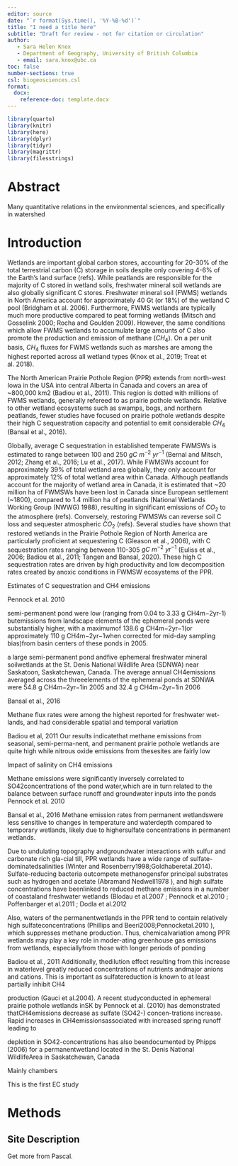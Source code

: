 ```yaml
---
editor: source
date: "`r format(Sys.time(), '%Y-%B-%d')`"
title: "I need a title here"
subtitle: "Draft for review - not for citation or circulation"
author: 
   - Sara Helen Knox
   - Department of Geography, University of British Columbia
   - email: sara.knox@ubc.ca
toc: false
number-sections: true
csl: biogeosciences.csl
format:
  docx: 
    reference-doc: template.docx
---
```


```r
library(quarto)
library(knitr)
library(here)
library(dplyr)
library(tidyr)
library(magrittr)
library(filesstrings)
```

# Abstract {.unnumbered}

Many quantitative relations in the environmental sciences, and specifically in watershed 

<!-- {{< pagebreak >}} -->

# Introduction

Wetlands are important global carbon stores, accounting for 20-30% of the total terrestrial carbon (C) storage in soils despite only covering 4-6% of the Earth's land surface (refs). While peatlands are responsible for the majority of C stored in wetland soils, freshwater mineral soil wetlands are also globally significant C stores. Freshwater mineral soil (FWMS) wetlands in North America account for approximately 40 Gt (or 18%) of the wetland C pool (Bridgham et al. 2006). Furthermore, FWMS wetlands are typically much more productive compared to peat forming wetlands (Mitsch and Gosselink 2000; Rocha and Goulden 2009). However, the same conditions which allow FWMS wetlands to accumulate large amounts of C also promote the production and emission of methane ($CH_4$). On a per unit basis, $CH_4$ fluxes for FWMS wetlands such as marshes are among the highest reported across all wetland types (Knox et al., 2019; Treat et al. 2018).

The North American Prairie Pothole Region (PPR) extends from north-west Iowa in the USA into central Alberta in Canada and covers an area of ~800,000 km2 (Badiou et al., 2011). This region is dotted with millions of FWMS wetlands, generally refereed to as prairie pothole wetlands. Relative to other wetland ecosystems such as swamps, bogs, and northern peatlands, fewer studies have focused on prairie pothole wetlands despite their high C sequestration capacity and potential to emit considerable $CH_4$ (Bansal et al., 2016).

Globally, average C sequestration in established temperate FWMSWs is estimated to range between 100 and 250 $gC~m^{-2}~yr^{-1}$ (Bernal and Mitsch, 2012; Zhang et al., 2016; Lu et al., 2017). While FWMSWs account for approximately 39% of total wetland area globally, they only account for approximately 12% of total wetland area within Canada. Although peatlands account for the majority of wetland area in Canada, it is estimated that ~20 million ha of FWMSWs have been lost in Canada since European settlement (~1800), compared to 1.4 million ha of peatlands (National Wetlands Working Group (NWWG) 1988), resulting in significant emissions of $CO_2$ to the atmosphere (refs). Conversely, restoring FWMSWs can reverse soil C loss and sequester atmospheric $CO_2$ (refs). Several studies have shown that restored wetlands in the Prairie Pothole Region of North America are particularly proficient at sequestering C (Gleason et al., 2006), with C sequestration rates ranging between 110-305 $gC~m^{-2}~yr^{-1}$ (Euliss et al., 2006; Badiou et al., 2011; Tangen and Bansal, 2020). These high C sequestration rates are driven by high productivity and low decomposition rates created by anoxic conditions in FWMSW ecosystems of the PPR.      



Estimates of C sequestration and CH4 emissions


Pennock et al. 2010
 
 semi-permanent pond were low (ranging from 0.04 to 3.33 g CH4m−2yr-1) butemissions from landscape elements of the ephemeral ponds were substantially higher, with a maximumof 138.6 g CH4m−2yr−1(or approximately 110 g CH4m−2yr−1when corrected for mid-day sampling bias)from basin centers of these ponds in 2005. 
 
 a large semi-permanent pond andfive ephemeral freshwater mineral soilwetlands at the St. Denis National Wildlife Area (SDNWA) near Saskatoon, Saskatchewan, Canada. The average annual CH4emissions averaged across the threeelements of the ephemeral ponds at SDNWA were 54.8 g CH4m−2yr−1in 2005 and 32.4 g CH4m−2yr−1in 2006
 
 Bansal et al., 2016
 
 Methane flux rates were among the highest reported for freshwater wet-lands, and had considerable spatial and temporal variation

Badiou et al, 2011
Our  results  indicatethat  methane  emissions  from  seasonal,  semi-perma-nent,  and  permanent  prairie  pothole  wetlands  are quite  high  while  nitrous  oxide emissions  from thesesites are  fairly low
 
Impact of salinity on CH4 emissions

Methane emissions were significantly inversely correlated to SO42concentrations of the pond water,which are in turn related to the balance between surface runoff and groundwater inputs into the ponds Pennock et al. 2010

Bansal et al., 2016
Methane emission rates from permanent wetlandswere less sensitive to changes in temperature and waterdepth compared to temporary wetlands, likely due to highersulfate concentrations in permanent wetlands.

Due to undulating topography andgroundwater interactions with sulfur and carbonate rich gla-cial till, PPR wetlands have a wide range of sulfate-dominatedsalinities (Winter and Rosenberry1998;Goldhaberetal.2014). Sulfate-reducing bacteria outcompete methanogensfor principal substrates such as hydrogen and acetate (Abramand Nedwell1978  ), and high sulfate concentrations have beenlinked to reduced methane emissions in a number of coastaland freshwater wetlands (Blodau et al.2007  ; Pennock et al.2010  ; Poffenbarger et al.2011   ; Dodla et al.2012  

Also, waters of the permanentwetlands in the PPR tend to contain relatively high sulfateconcentrations (Phillips and Beeri2008;Pennocketal.2010  ), which suppresses methane production. Thus, chemicalvariation among PPR wetlands may play a key role in moder-ating greenhouse gas emissions from wetlands, especiallyfrom those with longer periods of ponding

Badiou et al., 2011
Additionally,  thedilution  effect  resulting  from  this  increase  in  waterlevel greatly reduced concentrations of nutrients andmajor anions and cations. This is important as sulfatereduction  is  known  to  at  least  partially  inhibit  CH4

production   (Gauci   et   al.2004).   A   recent   studyconducted  in  ephemeral  prairie  pothole  wetlands  inSK  by  Pennock  et  al.  (2010)  has  demonstrated  thatCH4emissions  decrease  as  sulfate  (SO42-)  concen-trations  increase.  Rapid  increases  in  CH4emissionsassociated  with  increased  spring  runoff  leading  to

depletion   in   SO42-concentrations   has   also   beendocumented   by   Phipps   (2006)   for   a   permanentwetland  located  in  the  St.  Denis  National  WildlifeArea in Saskatchewan, Canada



Mainly chambers

This is the first EC study 



# Methods

## Site Description

Get more from Pascal.


